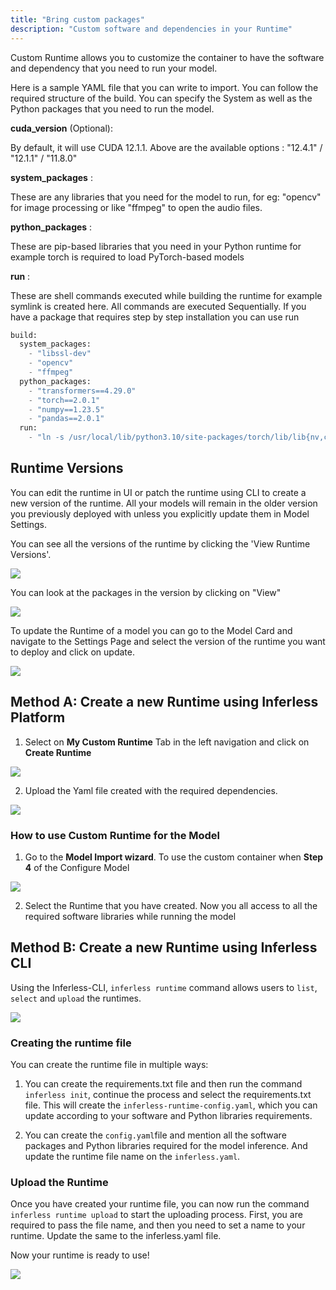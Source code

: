 ```yaml
---
title: "Bring custom packages"
description: "Custom software and dependencies in your Runtime"
---
```


Custom Runtime allows you to customize the container to have the software and dependency that you need to run your model. 

Here is a sample YAML file that you can write to import. You can follow the required structure of the build. You can specify the System as well as the Python packages that you need to run the model. 

**cuda\_version** (Optional): 

By default, it will use CUDA 12.1.1. Above are the available options : "12.4.1" / "12.1.1" / "11.8.0"

**system\_packages** : 

These are any libraries that you need for the model to run, for eg: "opencv" for image processing or like "ffmpeg" to open the audio files. 

**python\_packages** :

These are pip-based libraries that you need in your Python runtime for example torch is required to load PyTorch-based models 

**run** :

These are shell commands executed while building the runtime for example symlink is created here. All commands are executed Sequentially. If you have a package that requires step by step installation you can use run 

```python
build:
  system_packages:
    - "libssl-dev"
    - "opencv"
    - "ffmpeg"
  python_packages:
    - "transformers==4.29.0"
    - "torch==2.0.1"
    - "numpy==1.23.5"
    - "pandas==2.0.1"
  run:
    - "ln -s /usr/local/lib/python3.10/site-packages/torch/lib/lib{nv,cu}* /usr/lib"
```

## Runtime Versions 


You can edit the runtime in UI or patch the runtime using CLI to create a new version of the runtime. All your models will remain in the older version you previously deployed with unless you explicitly update them in Model Settings. 

You can see all the versions of the runtime by clicking the 'View Runtime Versions'.

![](/images/run1.png)

You can look at the packages in the version by clicking on "View"

![](/images/run2.png)

To update the Runtime of a model you can go to the Model Card and navigate to the Settings Page and select the version of the runtime you want to deploy and click on update. 

![](/images/run3.png)


## Method A: Create a new Runtime using Inferless Platform 

1.  Select on **My Custom Runtime** Tab in the left navigation and click on **Create Runtime**

![](/images/run4.png)

2.  Upload the Yaml file created with the required dependencies.

![](/images/run5.png)



### How to use Custom Runtime for the Model 

1.  Go to the **Model Import wizard**. To use the custom container when **Step 4** of the Configure Model

![](/images/run6.png)

2.  Select the Runtime that you have created. Now you all access to all the required software libraries while running the model

## Method B: Create a new Runtime using Inferless CLI

Using the Inferless-CLI, `inferless runtime` command allows users to `list`, `select` and `upload` the runtimes. 

![](/images/bring-custom5.png)

### Creating the runtime file

You can create the runtime file in multiple ways:

1.  You can create the requirements.txt file and then run the command `inferless init`, continue the process and select the requirements.txt file. This will create the `inferless-runtime-config.yaml`, which you can update according to your software and Python libraries requirements.

2.  You can create the `config.yaml`file and mention all the software packages and Python libraries required for the model inference. And update the runtime file name on the `inferless.yaml`.

### Upload the Runtime

Once you have created your runtime file, you can now run the command `inferless runtime upload` to start the uploading process. First, you are required to pass the file name, and then you need to set a name to your runtime. Update the same to the inferless.yaml file.

Now your runtime is ready to use!

![](/images/bring-custom4.png)



